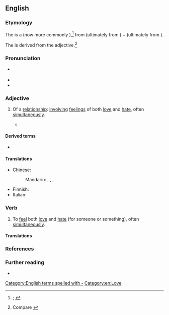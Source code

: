 ==English==
{{was wotd|2021|February|15}}

===Etymology===
{{root|en|ine-pro|*lewbʰ-|id1=love|*keh₂d-}}
The {{glossary|adjective}} is a {{calque|en|de|Liebe-Hass|nocap=1}} (now more commonly {{m|de|Hassliebe|t=love-hate relationship}}),<ref>{{R:OED Online|subentry=love-hate|subpos=n|subid=38908869|entry=love|pos=''n.''{{sup|1}}|noformat=1|id=110566|date=June 2008|nodot=1}}; {{R:Lexico|pos=adj}}</ref> from {{m|de|Liebe|t=love; relationship of love}} (ultimately from {{der|en|ine-pro|*lewbʰ-|t=to love}}) + {{m|de|Hass|t=hate; hatred}} (ultimately from {{der|en|ine-pro|*keh₂d-|t=anger; hatred}}).

The {{glossary|verb}} is derived from the adjective.<ref>Compare {{R:OED Online|subentry=love-hate|subpos=v|subid=122510700|entry=love|pos=''n.''{{sup|1}}|noformat=1|id=110566|date=June 2008}}</ref>

===Pronunciation===
* {{a|RP|GA}} {{IPA|en|/ˌlʌvˈheɪt/}}
* {{audio|en|LL-Q1860 (eng)-Vealhurl-love-hate.wav|Audio (RP)}}
* {{rhymes|en|eɪt}}

===Adjective===
{{en-adj|-|head=[[love]]-[[hate]]}}

# {{lb|en|originally|psychoanalysis}} Of a [[relationship]]: [[involve|involving]] [[feeling#Noun|feelings]] of both [[love#Noun|love]] and [[hate#Noun|hate]], often [[simultaneously]].
#* {{quote-web|en|author=Jesse Hassenger|title=Disney Goes Viral with an Ambitious, Overstuffed ''{{w|Wreck-It Ralph}}'' Sequel|archiveurl=https://web.archive.org/web/20191121090639/https://film.avclub.com/disney-goes-viral-with-an-ambitious-overstuffed-wreck-1830370111|archivedate=21 November 2019|work={{w|The A.V. Club}}|date=14 November 2018|passage=Still, the movie [''{{w|Ralph Breaks the Internet}}''] manages to locate some gentle satire in our culture's '''love-hate''' relationship with the internet. At one point, Ralph must attain a certain level of viral popularity, assisted by the BuzzFeed-esque content guru Yesss ({{w|Taraji P. Henson}}), and the movie is savvy about how accidental spikes in fame can turn into cynical algorithm manipulation.}}

====Derived terms====
* {{l|en|love-hatred}}

====Translations====
{{trans-top|involving feelings of both love and hate, often simultaneously}}
* Chinese:
*: Mandarin: {{t|cmn|[[愛]][[恨]][[交加]]}}, {{t|cmn|[[爱]][[恨]][[交加]]|tr=àihènjiāojiā}}, {{t|cmn|[[愛]][[恨]][[交織]]}}, {{t|cmn|[[爱]][[恨]][[交织]]|tr=àihènjiāozhī}}
{{trans-mid}}
* Finnish: {{t|fi|[[viha]]-[[rakkaus]]-}} {{qualifier|see [[viha-rakkaussuhde]]}}
* Italian: {{t|it|odiosamato}}
{{trans-bottom}}

===Verb===
{{en-verb}}

# {{lb|en|transitive}} To [[feel#Verb|feel]] both [[love#Noun|love]] and [[hate#Noun|hate]] (for someone or something), often [[simultaneously]].

====Translations====
{{trans-top|to feel both love and hate (for someone or something), often simultaneously}}
{{trans-mid}}
{{trans-bottom}}

===References===
<references/>

===Further reading===
* {{pedia|love–hate relationship}}

[[Category:English terms spelled with -]]
[[Category:en:Love]]